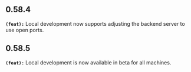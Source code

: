 ## 0.58.4
**`(feat):`** Local development now supports adjusting the backend server to use open ports.


## 0.58.5
**`(feat):`** Local development is now available in beta for all machines.
